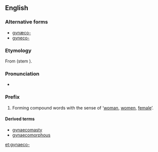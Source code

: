 ==English==

===Alternative forms===
* [[gynæco-]]
* [[gyneco-]]

===Etymology===
From {{etyl|grc}} {{term|lang=grc|γυνή||woman, female}} (stem {{term||γυναικ-|lang=grc|tr=gunaik-}}).

===Pronunciation===
* {{IPA|/ˌɡaɪnɪkə/|/ˌdʒaɪnɪkə/}}

===Prefix===
{{en-prefix}}

# Forming compound words with the sense of ‘[[woman]], [[women]], [[female]]’.

====Derived terms====
* [[gynaecomasty]]
* [[gynaecomorphous]]

[[et:gynaeco-]]